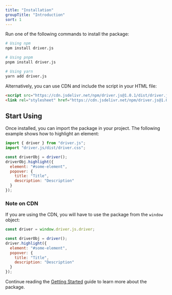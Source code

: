 ```yaml
---
title: "Installation"
groupTitle: "Introduction"
sort: 1
---
```


Run one of the following commands to install the package:

```bash
# Using npm
npm install driver.js

# Using pnpm
pnpm install driver.js

# Using yarn
yarn add driver.js
```

Alternatively, you can use CDN and include the script in your HTML file:

```html
<script src="https://cdn.jsdelivr.net/npm/driver.js@1.0.1/dist/driver.js.iife.js"></script>
<link rel="stylesheet" href="https://cdn.jsdelivr.net/npm/driver.js@1.0.1/dist/driver.css"/>
```

## Start Using
Once installed, you can import the package in your project. The following example shows how to highlight an element:

```js
import { driver } from "driver.js";
import "driver.js/dist/driver.css";

const driverObj = driver();
driverObj.highlight({
  element: "#some-element",
  popover: {
    title: "Title",
    description: "Description"
  }
});
```

### Note on CDN

If you are using the CDN, you will have to use the package from the `window` object:

```js
const driver = window.driver.js.driver;

const driverObj = driver();
driver.highlight({
  element: "#some-element",
  popover: {
    title: "Title",
    description: "Description"
  }
});
```

Continue reading the [Getting Started](/docs/basic-usage) guide to learn more about the package.